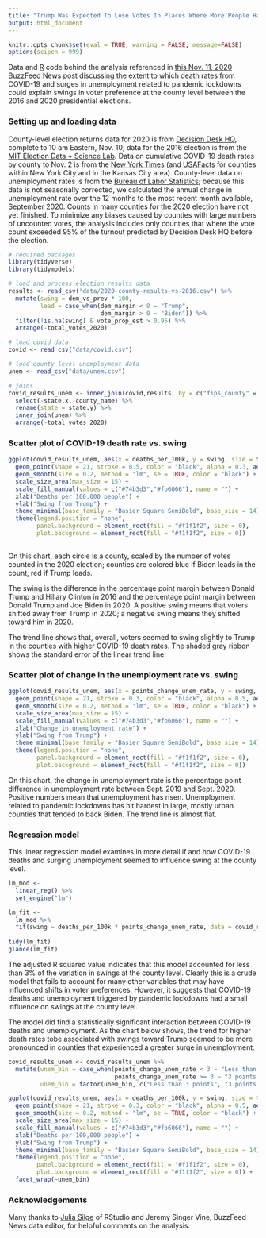 ```yaml
---
title: "Trump Was Expected To Lose Votes In Places Where More People Have Died Of COVID-19. He Didn’t."
output: html_document
---
```


```r
knitr::opts_chunk$set(eval = TRUE, warning = FALSE, message=FALSE)
options(scipen = 999)
```

Data and [R](https://www.r-project.org/) code behind the analysis referenced in [this Nov. 11, 2020 BuzzFeed News post](https://buzzfeednews.com/article/peteraldhous/coronavirus-deaths-unemployment-trump-election-results) discussing the extent to which death rates from COVID-19 and surges in unemployment related to pandemic lockdowns could explain swings in voter preference at the county level between the 2016 and 2020 presidential elections.

### Setting up and loading data

County-level election returns data for 2020 is from [Decision Desk HQ](https://results.decisiondeskhq.com/), complete to 10 am Eastern, Nov. 10; data for the 2016 election is from the [MIT Election Data + Science Lab](https://electionlab.mit.edu/). Data on cumulative COVID-19 death rates by county to Nov. 2 is from the [New York Times](https://github.com/nytimes/covid-19-data) (and [USAFacts](https://usafacts.org/visualizations/coronavirus-covid-19-spread-map/) for counties within New York City and in the Kansas City area). County-level data on unemployment rates is from the [Bureau of Labor Statistics](https://www.bls.gov/lau/); because this data is not seasonally corrected, we calculated the annual change in unemployment rate over the 12 months to the most recent month available, September 2020. Counts in many counties for the 2020 election have not yet finished. To minimize any biases caused by counties with large numbers of uncounted votes, the analysis includes only counties that where the vote count exceeded 95% of the turnout predicted by Decision Desk HQ before the election.

```r
# required packages
library(tidyverse)
library(tidymodels)

# load and process election results data
results <- read_csv("data/2020-county-results-vs-2016.csv") %>%
  mutate(swing = dem_vs_prev * 100,
         lead = case_when(dem_margin < 0 ~ "Trump",
                          dem_margin > 0 ~ "Biden")) %>%
  filter(!is.na(swing) & vote_prop_est > 0.95) %>%
  arrange(-total_votes_2020)

# load covid data 
covid <- read_csv("data/covid.csv")

# load county level unemployment data
unem <- read_csv("data/unem.csv")

# joins
covid_results_unem <- inner_join(covid,results, by = c("fips_county" = "geoid")) %>%
  select(-state.x,-county_name) %>%
  rename(state = state.y) %>%
  inner_join(unem) %>%
  arrange(-total_votes_2020)
```

### Scatter plot of COVID-19 death rate vs. swing

```r
ggplot(covid_results_unem, aes(x = deaths_per_100k, y = swing, size = total_votes_2020)) + 
  geom_point(shape = 21, stroke = 0.5, color = "black", alpha = 0.3, aes(fill = lead)) +
  geom_smooth(size = 0.2, method = "lm", se = TRUE, color = "black") +
  scale_size_area(max_size = 15) +
  scale_fill_manual(values = c("#74b3d3","#fb6066"), name = "") +
  xlab("Deaths per 100,000 people") +
  ylab("Swing from Trump") +
  theme_minimal(base_family = "Basier Square SemiBold", base_size = 14) +
  theme(legend.position = "none",
        panel.background = element_rect(fill = "#f1f1f2", size = 0),
        plot.background = element_rect(fill = "#f1f1f2", size = 0))
  
```

On this chart, each circle is a county, scaled by the number of votes counted in the 2020 election; counties are colored blue if Biden leads in the count, red if Trump leads.

The swing is the difference in the percentage point margin between Donald Trump and Hillary Clinton in 2016 and the percentage point margin between Donald Trump and Joe Biden in 2020. A positive swing means that voters shifted away from Trump in 2020; a negative swing means they shifted toward him in 2020.

The trend line shows that, overall, voters seemed to swing slightly to Trump in the counties with higher COVID-19 death rates. The shaded gray ribbon shows the standard error of the linear trend line.

### Scatter plot of change in the unemployment rate vs. swing

```r
ggplot(covid_results_unem, aes(x = points_change_unem_rate, y = swing, size = total_votes_2020)) + 
  geom_point(shape = 21, stroke = 0.3, color = "black", alpha = 0.5, aes(fill = lead)) +
  geom_smooth(size = 0.2, method = "lm", se = TRUE, color = "black") +
  scale_size_area(max_size = 15) +
  scale_fill_manual(values = c("#74b3d3","#fb6066"), name = "") +
  xlab("Change in unemployment rate") +
  ylab("Swing from Trump") +
  theme_minimal(base_family = "Basier Square SemiBold", base_size = 14) +
  theme(legend.position = "none",
        panel.background = element_rect(fill = "#f1f1f2", size = 0),
        plot.background = element_rect(fill = "#f1f1f2", size = 0))

```

On this chart, the change in unemployment rate is the percentage point difference in unemployment rate between Sept. 2019 and Sept. 2020. Positive numbers mean that unemployment has risen. Unemployment related to pandemic lockdowns has hit hardest in large, mostly urban counties that tended to back Biden. The trend line is almost flat.

### Regression model

This linear regression model examines in more detail if and how COVID-19 deaths and surging unemployment seemed to influence swing at the county level.

```r
lm_mod <- 
  linear_reg() %>% 
  set_engine("lm")

lm_fit <- 
  lm_mod %>% 
  fit(swing ~ deaths_per_100k * points_change_unem_rate, data = covid_results_unem)
  
tidy(lm_fit)
glance(lm_fit)
```

The adjusted R squared value indicates that this model accounted for less than 3% of the variation in swings at the county level. Clearly this is a crude model that fails to account for many other variables that may have influenced shifts in voter preferences. However, it suggests that COVID-19 deaths and unemployment triggered by pandemic lockdowns had a small influence on swings at the county level.

The model did find a statistically significant interaction between COVID-19 deaths and unemployment. As the chart below shows, the trend for higher death rates tobe associated with swings toward Trump seemed to be more pronounced in counties that experienced a greater surge in unemployment.

```r
covid_results_unem <- covid_results_unem %>%
  mutate(unem_bin = case_when(points_change_unem_rate < 3 ~ "Less than 3 points",
                              points_change_unem_rate >= 3 ~ "3 points or more"),
         unem_bin = factor(unem_bin, c("Less than 3 points", "3 points or more")))

ggplot(covid_results_unem, aes(x = deaths_per_100k, y = swing, size = total_votes_2020)) +
  geom_point(shape = 21, stroke = 0.3, color = "black", alpha = 0.5, aes(fill = lead)) +
  geom_smooth(size = 0.2, method = "lm", se = TRUE, color = "black") +
  scale_size_area(max_size = 15) +
  scale_fill_manual(values = c("#74b3d3","#fb6066"), name = "") +
  xlab("Deaths per 100,000 people") +
  ylab("Swing from Trump") +
  theme_minimal(base_family = "Basier Square SemiBold", base_size = 14) +
  theme(legend.position = "none",
        panel.background = element_rect(fill = "#f1f1f2", size = 0),
        plot.background = element_rect(fill = "#f1f1f2", size = 0)) +
  facet_wrap(~unem_bin)
```

### Acknowledgements

Many thanks to [Julia Silge](https://juliasilge.com/) of RStudio and Jeremy Singer Vine, BuzzFeed News data editor, for helpful comments on the analysis.
